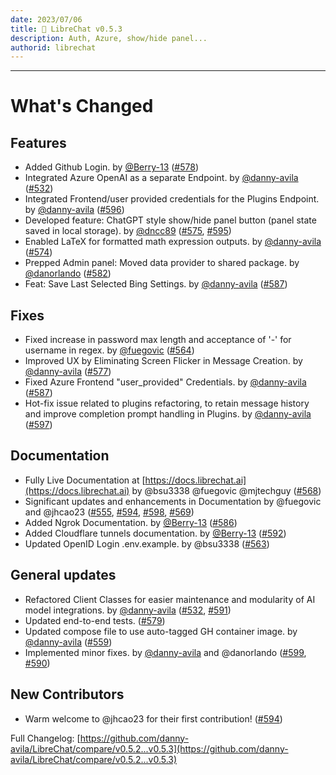 ```yaml
---
date: 2023/07/06
title: 🚀 LibreChat v0.5.3
description: Auth, Azure, show/hide panel...
authorid: librechat
---
```



<ChangelogHeader />

---

# What's Changed

## Features 
- Added Github Login. by [@Berry-13](https://github.com/Berry-13) ([#578](https://github.com/danny-avila/LibreChat/pull/578))
- Integrated Azure OpenAI as a separate Endpoint. by [@danny-avila](https://github.com/danny-avila) ([#532](https://github.com/danny-avila/LibreChat/pull/532))
- Integrated Frontend/user provided credentials for the Plugins Endpoint. by [@danny-avila](https://github.com/danny-avila) ([#596](https://github.com/danny-avila/LibreChat/pull/596))
- Developed feature: ChatGPT style show/hide panel button (panel state saved in local storage). by [@dncc89](https://github.com/dncc89) ([#575](https://github.com/danny-avila/LibreChat/pull/575), [#595](https://github.com/danny-avila/LibreChat/pull/595))
- Enabled LaTeX for formatted math expression outputs. by [@danny-avila](https://github.com/danny-avila) ([#574](https://github.com/danny-avila/LibreChat/pull/574))
- Prepped Admin panel: Moved data provider to shared package. by [@danorlando](https://github.com/danorlando) ([#582](https://github.com/danny-avila/LibreChat/pull/582))
- Feat: Save Last Selected Bing Settings. by [@danny-avila](https://github.com/danny-avila) ([#587](https://github.com/danny-avila/LibreChat/pull/587))

## Fixes 
- Fixed increase in password max length and acceptance of '-' for username in regex. by [@fuegovic](https://github.com/fuegovic) ([#564](https://github.com/danny-avila/LibreChat/pull/564))
- Improved UX by Eliminating Screen Flicker in Message Creation. by [@danny-avila](https://github.com/danny-avila) ([#577](https://github.com/danny-avila/LibreChat/pull/577))
- Fixed Azure Frontend "user_provided" Credentials. by [@danny-avila](https://github.com/danny-avila) ([#587](https://github.com/danny-avila/LibreChat/pull/587))
- Hot-fix issue related to plugins refactoring, to retain message history and improve completion prompt handling in Plugins. by [@danny-avila](https://github.com/danny-avila) ([#597](https://github.com/danny-avila/LibreChat/pull/597))

## Documentation
- Fully Live Documentation at [https://docs.librechat.ai](https://docs.librechat.ai) by @bsu3338 @fuegovic @mjtechguy ([#568](https://github.com/danny-avila/LibreChat/pull/568))
- Significant updates and enhancements in Documentation by @fuegovic and @jhcao23 ([#555](https://github.com/danny-avila/LibreChat/pull/555), [#594](https://github.com/danny-avila/LibreChat/pull/594), [#598](https://github.com/danny-avila/LibreChat/pull/598), [#569](https://github.com/danny-avila/LibreChat/pull/569))
- Added Ngrok Documentation. by [@Berry-13](https://github.com/Berry-13) ([#586](https://github.com/danny-avila/LibreChat/pull/586))
- Added Cloudflare tunnels documentation. by [@Berry-13](https://github.com/Berry-13) ([#592](https://github.com/danny-avila/LibreChat/pull/592))
- Updated OpenID Login .env.example. by @bsu3338 ([#563](https://github.com/danny-avila/LibreChat/pull/563))

## General updates
- Refactored Client Classes for easier maintenance and modularity of AI model integrations. by [@danny-avila](https://github.com/danny-avila) ([#532](https://github.com/danny-avila/LibreChat/pull/532), [#591](https://github.com/danny-avila/LibreChat/pull/591))
- Updated end-to-end tests. ([#579](https://github.com/danny-avila/LibreChat/pull/579))
- Updated compose file to use auto-tagged GH container image. by [@danny-avila](https://github.com/danny-avila) ([#559](https://github.com/danny-avila/LibreChat/pull/559))
- Implemented minor fixes. by [@danny-avila](https://github.com/danny-avila) and @danorlando ([#599](https://github.com/danny-avila/LibreChat/pull/599), [#590](https://github.com/danny-avila/LibreChat/pull/590))

## New Contributors
- Warm welcome to @jhcao23 for their first contribution! ([#594](https://github.com/danny-avila/LibreChat/pull/594))

Full Changelog: [https://github.com/danny-avila/LibreChat/compare/v0.5.2...v0.5.3](https://github.com/danny-avila/LibreChat/compare/v0.5.2...v0.5.3)
